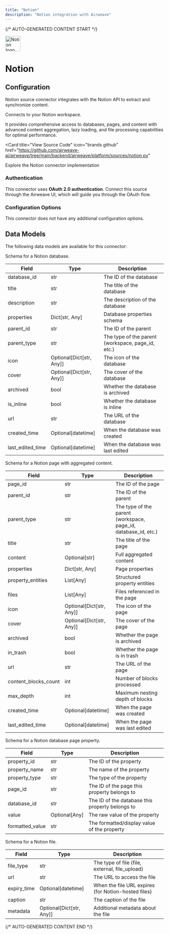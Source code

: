 ```yaml
---
title: "Notion"
description: "Notion integration with Airweave"
---
```


{/* AUTO-GENERATED CONTENT START */}



<div className="connector-header" style={{ display: 'flex', alignItems: 'center', gap: '12px', marginBottom: '24px' }}>
  <img src="icon.svg" alt="Notion logo" width="48" height="48" className="connector-icon" />
  <h1 style={{ margin: 0 }}>Notion</h1>
</div>

## Configuration

Notion source connector integrates with the Notion API to extract and synchronize content.

Connects to your Notion workspace.

It provides comprehensive access to databases, pages, and content with advanced content
aggregation, lazy loading, and file processing capabilities for optimal performance.

<Card
  title="View Source Code"
  icon="brands github"
  href="https://github.com/airweave-ai/airweave/tree/main/backend/airweave/platform/sources/notion.py"
>
  Explore the Notion connector implementation
</Card>

### Authentication

This connector uses **OAuth 2.0 authentication**. Connect this source through the Airweave UI, which will guide you through the OAuth flow.

### Configuration Options

This connector does not have any additional configuration options.

## Data Models

The following data models are available for this connector:

<Accordion title="NotionDatabaseEntity">

Schema for a Notion database.

| Field | Type | Description |
|-------|------|-------------|
| database_id | str | The ID of the database |
| title | str | The title of the database |
| description | str | The description of the database |
| properties | Dict[str, Any] | Database properties schema |
| parent_id | str | The ID of the parent |
| parent_type | str | The type of the parent (workspace, page_id, etc.) |
| icon | Optional[Dict[str, Any]] | The icon of the database |
| cover | Optional[Dict[str, Any]] | The cover of the database |
| archived | bool | Whether the database is archived |
| is_inline | bool | Whether the database is inline |
| url | str | The URL of the database |
| created_time | Optional[datetime] | When the database was created |
| last_edited_time | Optional[datetime] | When the database was last edited |

</Accordion>
<Accordion title="NotionPageEntity">

Schema for a Notion page with aggregated content.

| Field | Type | Description |
|-------|------|-------------|
| page_id | str | The ID of the page |
| parent_id | str | The ID of the parent |
| parent_type | str | The type of the parent (workspace, page_id, database_id, etc.) |
| title | str | The title of the page |
| content | Optional[str] | Full aggregated content |
| properties | Dict[str, Any] | Page properties |
| property_entities | List[Any] | Structured property entities |
| files | List[Any] | Files referenced in the page |
| icon | Optional[Dict[str, Any]] | The icon of the page |
| cover | Optional[Dict[str, Any]] | The cover of the page |
| archived | bool | Whether the page is archived |
| in_trash | bool | Whether the page is in trash |
| url | str | The URL of the page |
| content_blocks_count | int | Number of blocks processed |
| max_depth | int | Maximum nesting depth of blocks |
| created_time | Optional[datetime] | When the page was created |
| last_edited_time | Optional[datetime] | When the page was last edited |

</Accordion>
<Accordion title="NotionPropertyEntity">

Schema for a Notion database page property.

| Field | Type | Description |
|-------|------|-------------|
| property_id | str | The ID of the property |
| property_name | str | The name of the property |
| property_type | str | The type of the property |
| page_id | str | The ID of the page this property belongs to |
| database_id | str | The ID of the database this property belongs to |
| value | Optional[Any] | The raw value of the property |
| formatted_value | str | The formatted/display value of the property |

</Accordion>
<Accordion title="NotionFileEntity">

Schema for a Notion file.

| Field | Type | Description |
|-------|------|-------------|
| file_type | str | The type of file (file, external, file_upload) |
| url | str | The URL to access the file |
| expiry_time | Optional[datetime] | When the file URL expires (for Notion-hosted files) |
| caption | str | The caption of the file |
| metadata | Optional[Dict[str, Any]] | Additional metadata about the file |

</Accordion>




{/* AUTO-GENERATED CONTENT END */}
